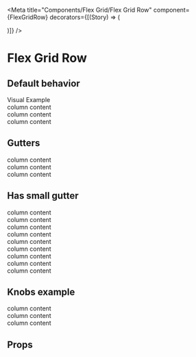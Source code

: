 

<Meta
    title="Components/Flex Grid/Flex Grid Row"
    component={FlexGridRow}
    decorators={[(Story) => (<div className="story-flex-grid"><Story/></div>)]}
/>

# Flex Grid Row

## Default behavior

<Canvas>
    <Story name='Default'>
        <div className="story-example-heading">Visual Example</div>
        <FlexGridRow>
            <FlexGridCol>
                <div>column content</div>
            </FlexGridCol>
            <FlexGridCol>
                <div>column content</div>
            </FlexGridCol>
            <FlexGridCol>
                <div>column content</div>
            </FlexGridCol>
        </FlexGridRow>
    </Story>
</Canvas>

## Gutters

<Canvas>
    <Story name='Gutters'>
        <FlexGridContainer>
            <FlexGridRow hasGaps={true}>
                <FlexGridCol>
                    <div>column content</div>
                </FlexGridCol>
                <FlexGridCol>
                    <div>column content</div>
                </FlexGridCol>
                <FlexGridCol>
                    <div>column content</div>
                </FlexGridCol>
            </FlexGridRow>
        </FlexGridContainer>
    </Story>
</Canvas>

## Has small gutter

<Canvas>
    <Story name='Gutter sizing'>
        <FlexGridContainer>
            <FlexGridRow hasGaps={true} gapSize="sm">
                <FlexGridCol>
                    <div>column content</div>
                </FlexGridCol>
                <FlexGridCol>
                    <div>column content</div>
                </FlexGridCol>
                <FlexGridCol>
                    <div>column content</div>
                </FlexGridCol>
            </FlexGridRow>
            <FlexGridRow hasGaps={true}>
                <FlexGridCol>
                    <div>column content</div>
                </FlexGridCol>
                <FlexGridCol>
                    <div>column content</div>
                </FlexGridCol>
                <FlexGridCol>
                    <div>column content</div>
                </FlexGridCol>
            </FlexGridRow>
            <FlexGridRow hasGaps={true} gapSize="lg">
                <FlexGridCol>
                    <div>column content</div>
                </FlexGridCol>
                <FlexGridCol>
                    <div>column content</div>
                </FlexGridCol>
                <FlexGridCol>
                    <div>column content</div>
                </FlexGridCol>
            </FlexGridRow>
        </FlexGridContainer>
    </Story>
</Canvas>

## Knobs example

<Canvas>
    <Story name='Knobs example'>
        <FlexGridContainer>
            <FlexGridRow
                className={text('className', '')}
                hasGaps={boolean('hasGaps', false)}
                gapSize={text('gapSize', '')}>
                <FlexGridCol>
                    <div>column content</div>
                </FlexGridCol>
                <FlexGridCol>
                    <div>column content</div>
                </FlexGridCol>
                <FlexGridCol>
                    <div>column content</div>
                </FlexGridCol>
            </FlexGridRow>
        </FlexGridContainer>
    </Story>
</Canvas>

## Props
<ArgsTable of={FlexGridRow} />

